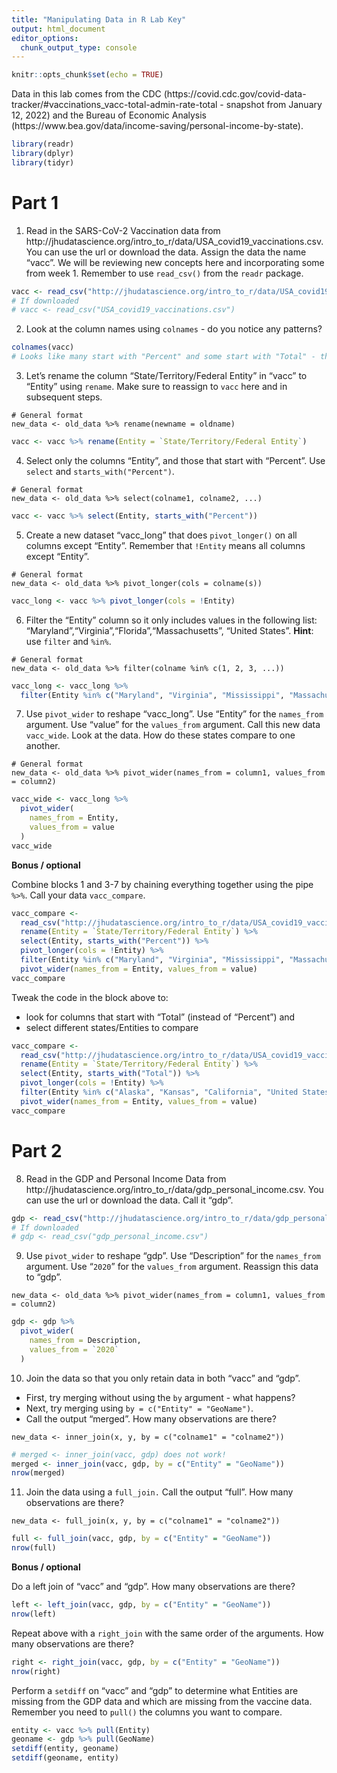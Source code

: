 ```yaml
---
title: "Manipulating Data in R Lab Key"
output: html_document
editor_options: 
  chunk_output_type: console
---
```


```r
knitr::opts_chunk$set(echo = TRUE)
```

Data in this lab comes from the CDC (https://covid.cdc.gov/covid-data-tracker/#vaccinations_vacc-total-admin-rate-total - snapshot from January 12, 2022) and the Bureau of Economic Analysis (https://www.bea.gov/data/income-saving/personal-income-by-state).

```r
library(readr)
library(dplyr)
library(tidyr)
```

# Part 1

1. Read in the SARS-CoV-2 Vaccination data from http://jhudatascience.org/intro_to_r/data/USA_covid19_vaccinations.csv. You can use the url or download the data. Assign the data the name "vacc". We will be reviewing new concepts here and incorporating some from week 1. Remember to use `read_csv()` from the `readr` package.

```r
vacc <- read_csv("http://jhudatascience.org/intro_to_r/data/USA_covid19_vaccinations.csv")
# If downloaded
# vacc <- read_csv("USA_covid19_vaccinations.csv")
```

2. Look at the column names using `colnames` - do you notice any patterns?

```r
colnames(vacc)
# Looks like many start with "Percent" and some start with "Total" - this indicates there are different units of measure for these different variables!
```

3. Let's rename the column "State/Territory/Federal Entity" in "vacc" to "Entity" using `rename`. Make sure to reassign to `vacc` here and in subsequent steps.

```
# General format
new_data <- old_data %>% rename(newname = oldname)
```

```r
vacc <- vacc %>% rename(Entity = `State/Territory/Federal Entity`)
```

4. Select only the columns "Entity", and those that start with "Percent". Use `select` and `starts_with("Percent")`. 

```
# General format
new_data <- old_data %>% select(colname1, colname2, ...)
```

```r
vacc <- vacc %>% select(Entity, starts_with("Percent"))
```

5. Create a new dataset "vacc_long" that does `pivot_longer()` on all columns except "Entity". Remember that `!Entity` means all columns except "Entity".

```
# General format
new_data <- old_data %>% pivot_longer(cols = colname(s))
```

```r
vacc_long <- vacc %>% pivot_longer(cols = !Entity)
```

6. Filter the "Entity" column so it only includes values in the following list: "Maryland","Virginia","Florida","Massachusetts", "United States". **Hint**: use `filter` and `%in%`.

```
# General format
new_data <- old_data %>% filter(colname %in% c(1, 2, 3, ...))
```

```r
vacc_long <- vacc_long %>%
  filter(Entity %in% c("Maryland", "Virginia", "Mississippi", "Massachusetts", "United States"))
```

7. Use `pivot_wider` to reshape "vacc_long". Use "Entity" for the `names_from` argument. Use "value" for the `values_from` argument. Call this new data `vacc_wide`. Look at the data. How do these states compare to one another.

```
# General format
new_data <- old_data %>% pivot_wider(names_from = column1, values_from = column2)
```

```r
vacc_wide <- vacc_long %>%
  pivot_wider(
    names_from = Entity,
    values_from = value
  )
vacc_wide
```

**Bonus / optional**

Combine blocks 1 and 3-7 by chaining everything together using the pipe ` %>% `. Call your data `vacc_compare`.

```r
vacc_compare <-
  read_csv("http://jhudatascience.org/intro_to_r/data/USA_covid19_vaccinations.csv") %>%
  rename(Entity = `State/Territory/Federal Entity`) %>%
  select(Entity, starts_with("Percent")) %>%
  pivot_longer(cols = !Entity) %>%
  filter(Entity %in% c("Maryland", "Virginia", "Mississippi", "Massachusetts", "United States")) %>%
  pivot_wider(names_from = Entity, values_from = value)
vacc_compare
```

Tweak the code in the block above to:

- look for columns that start with "Total" (instead of "Percent") and 
- select different states/Entities to compare

```r
vacc_compare <-
  read_csv("http://jhudatascience.org/intro_to_r/data/USA_covid19_vaccinations.csv") %>%
  rename(Entity = `State/Territory/Federal Entity`) %>%
  select(Entity, starts_with("Total")) %>%
  pivot_longer(cols = !Entity) %>%
  filter(Entity %in% c("Alaska", "Kansas", "California", "United States")) %>%
  pivot_wider(names_from = Entity, values_from = value)
vacc_compare
```


# Part 2

8. Read in the GDP and Personal Income Data from http://jhudatascience.org/intro_to_r/data/gdp_personal_income.csv. You can use the url or download the data. Call it "gdp". 

```r
gdp <- read_csv("http://jhudatascience.org/intro_to_r/data/gdp_personal_income.csv")
# If downloaded
# gdp <- read_csv("gdp_personal_income.csv")
```

9. Use `pivot_wider` to reshape "gdp". Use "Description" for the `names_from` argument. Use "`2020`" for the `values_from` argument. Reassign this data to "gdp".

```
new_data <- old_data %>% pivot_wider(names_from = column1, values_from = column2)
```

```r
gdp <- gdp %>%
  pivot_wider(
    names_from = Description,
    values_from = `2020`
  )
```

10. Join the data so that you only retain data in both "vacc" and "gdp". 

- First, try merging without using the `by` argument - what happens? 
- Next, try merging using `by = c("Entity" = "GeoName")`. 
- Call the output "merged". How many observations are there?

```
new_data <- inner_join(x, y, by = c("colname1" = "colname2"))
```

```r
# merged <- inner_join(vacc, gdp) does not work!
merged <- inner_join(vacc, gdp, by = c("Entity" = "GeoName"))
nrow(merged)
```

11. Join the data using a `full_join.` Call the output "full". How many observations are there?

```
new_data <- full_join(x, y, by = c("colname1" = "colname2"))
```

```r
full <- full_join(vacc, gdp, by = c("Entity" = "GeoName"))
nrow(full)
```

**Bonus / optional**

Do a left join of "vacc" and "gdp". How many observations are there?

```r
left <- left_join(vacc, gdp, by = c("Entity" = "GeoName"))
nrow(left)
```

Repeat above with a `right_join` with the same order of the arguments. How many observations are there?

```r
right <- right_join(vacc, gdp, by = c("Entity" = "GeoName"))
nrow(right)
```

Perform a `setdiff` on "vacc" and "gdp" to determine what Entities are missing from the GDP data and which are missing from the vaccine data. Remember you need to `pull()` the columns you want to compare.

```r
entity <- vacc %>% pull(Entity)
geoname <- gdp %>% pull(GeoName)
setdiff(entity, geoname)
setdiff(geoname, entity)
```
